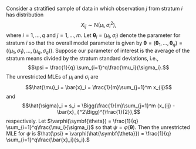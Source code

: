 \chapter{Applications}

\section{Standardized Mean Difference}

Consider a stratified sample of data in which observation $j$ from stratum $i$ has distribution $$X_{ij} \sim \text{N}(\mu_i, \sigma_i^2),$$ where $i = 1, ..., q$ and $j = 1, ..., m$. Let $\symbf{\theta}_i = (\mu_i, \sigma_i)$ denote the parameter for stratum $i$ so that the overall model parameter is given by $\symbf{\theta} = (\symbf{\theta}_1, ..., \symbf{\theta}_q) = \big((\mu_1, \sigma_1), ..., (\mu_q, \sigma_q)\big)$. Suppose our parameter of interest is the average of the stratum means divided by the stratum standard deviations, i.e., $$\psi = \frac{1}{q} \sum_{i=1}^q\frac{\mu_i}{\sigma_i}.$$ The unrestricted MLEs of $\mu_i$ and $\sigma_i$ are $$\hat{\mu}_i = \bar{x}_i = \frac{1}{m}\sum_{j=1}^m x_{ij}$$ and $$\hat{\sigma}_i = s_i = \Bigg(\frac{1}{m}\sum_{j=1}^m (x_{ij} - \bar{x}_i)^2\Bigg)^{\frac{1}{2}},$$ respectively. Let $\varphi(\symbf{\theta}) =  \frac{1}{q} \sum_{i=1}^q\frac{\mu_i}{\sigma_i}$ so that $\psi = \varphi(\symbf{\theta})$. Then the unrestricted MLE for $\psi$ is $\hat{\psi} = \varphi(\hat{\symbf{\theta}}) = \frac{1}{q} \sum_{i=1}^q\frac{\bar{x}_i}{s_i}.$